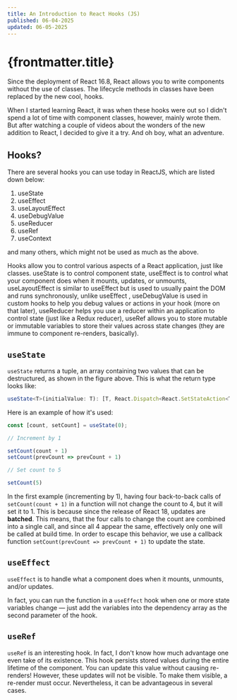 ```yaml
---
title: An Introduction to React Hooks (JS)
published: 06-04-2025
updated: 06-05-2025
---
```


# {frontmatter.title}

Since the deployment of React 16.8, React allows you to write components without the use of classes. The lifecycle methods in classes have been replaced by the new cool, hooks.

When I started learning React, it was when these hooks were out so I didn't spend a lot of time with component classes, however, mainly wrote them. But after watching a couple of videos about the wonders of the new addition to React, I decided to give it a try. And oh boy, what an adventure.

## Hooks?

There are several hooks you can use today in ReactJS, which are listed down below:

1. useState
2. useEffect
3. useLayoutEffect
4. useDebugValue
5. useReducer
6. useRef
7. useContext

and many others, which might not be used as much as the above.

Hooks allow you to control various aspects of a React application, just like classes. useState is to control component state, useEffect is to control what your component does when it mounts, updates, or unmounts, useLayoutEffect is similar to useEffect but is used to usually paint the DOM and runs synchronously, unlike useEffect , useDebugValue is used in custom hooks to help you debug values or actions in your hook (more on that later), useReducer helps you use a reducer within an application to control state (just like a Redux reducer), useRef allows you to store mutable or immutable variables to store their values across state changes (they are immune to component re-renders, basically).

## `useState`

`useState` returns a tuple, an array containing two values that can be destructured, as shown in the figure above. This is what the return type looks like:

```ts
useState<T>(initialValue: T): [T, React.Dispatch<React.SetStateAction<T>>]
```

Here is an example of how it's used:

```ts
const [count, setCount] = useState(0);

// Increment by 1

setCount(count + 1)
setCount(prevCount => prevCount + 1)

// Set count to 5

setCount(5)
```

In the first example (incrementing by 1), having four back-to-back calls of `setCount(count + 1)` in a function will not change the count to 4, but it will set it to 1. This is because since the release of React 18, updates are **batched**. This means, that the four calls to change the count are combined into a single call, and since all 4 appear the same, effectively only one will be called at build time. In order to escape this behavior, we use a callback function `setCount(prevCount => prevCount + 1)` to update the state.

## `useEffect`

`useEffect` is to handle what a component does when it mounts, unmounts, and/or updates.


In fact, you can run the function in a `useEffect` hook when one or more state variables change — just add the variables into the dependency array as the second parameter of the hook.

## `useRef`

`useRef` is an interesting hook. In fact, I don't know how much advantage one even take of its existence. This hook persists stored values during the entire lifetime of the component. You can update this value without causing re-renders! However, these updates will not be visible. To make them visible, a re-render must occur. Nevertheless, it can be advantageous in several cases.


